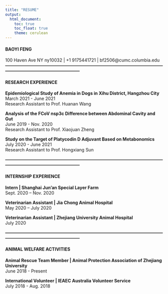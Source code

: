 ```yaml
---
title: "RESUME"
output: 
  html_document:
    toc: true
    toc_float: true
    theme: cerulean
---
```

#### BAOYI FENG
100 Haven Ave NY ny10032 | +1 9175441721 | bf2506@cumc.columbia.edu
**---------------------------------------------------------------------------------------------------------------------------------------------------------------**

#### RESEARCH EXPERIENCE

**Epidemiological Study of Anemia in Dogs in Xihu District, Hangzhou City** <br>
March 2021 - June 2021 <br>
Research Assistant to Prof. Huanan Wang <br>

**Analysis of the FCoV nsp3c Difference between Abdominal Cavity and Gut**<br>
June 2019 - Nov. 2020 <br>
Research Assistant to Prof. Xiaojuan Zheng <br>

**Study on the Target of Platycodin D Adjuvant Based on Metabonomics**<br>
July 2020 - June 2021 <br>
Research Assistant to Prof. Hongxiang Sun <br>

**---------------------------------------------------------------------------------------------------------------------------------------------------------------**

#### INTERNSHIP EXPERIENCE

**Intern | Shanghai Jun’an Special Layer Farm** <br>                            Sept. 2020 – Nov. 2020 <br>

**Veterinarian Assistant | Jia Chong Animal Hospital**<br>                      May 2020 – July 2020 <br>

**Veterinarian Assistant | Zhejiang University Animal Hospital**<br>          July 2020 <br>

**---------------------------------------------------------------------------------------------------------------------------------------------------------------**

#### ANIMAL WELFARE ACTIVITIES

**Animal Rescue Team Member | Animal Protection Association of Zhejiang University**<br>
June 2018 - Present <br>

**International Volunteer | IEAEC Australia Volunteer Service** <br>            July 2018 - Aug. 2018 <br>
